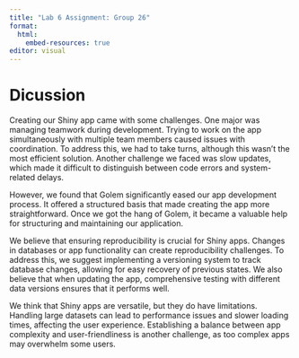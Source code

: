 ```yaml
---
title: "Lab 6 Assignment: Group 26"
format: 
  html:
    embed-resources: true
editor: visual
---
```


# Dicussion

Creating our Shiny app came with some challenges. One major was managing teamwork during development. Trying to work on the app simultaneously with multiple team members caused issues with coordination. To address this, we had to take turns, although this wasn't the most efficient solution. Another challenge we faced was slow updates, which made it difficult to distinguish between code errors and system-related delays.

However, we found that Golem significantly eased our app development process. It offered a structured basis that made creating the app more straightforward. Once we got the hang of Golem, it became a valuable help for structuring and maintaining our application.

We believe that ensuring reproducibility is crucial for Shiny apps. Changes in databases or app functionality can create reproducibility challenges. To address this, we suggest implementing a versioning system to track database changes, allowing for easy recovery of previous states. We also believe that when updating the app, comprehensive testing with different data versions ensures that it performs well.

We think that Shiny apps are versatile, but they do have limitations. Handling large datasets can lead to performance issues and slower loading times, affecting the user experience. Establishing a balance between app complexity and user-friendliness is another challenge, as too complex apps may overwhelm some users.
